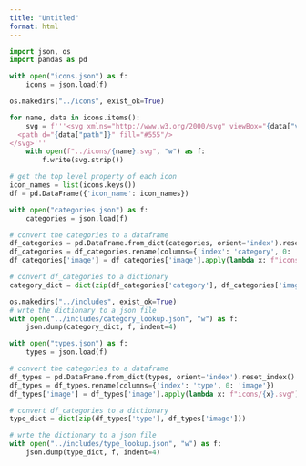 ```yaml
---
title: "Untitled"
format: html
---
```



```python
import json, os
import pandas as pd

```


```python
with open("icons.json") as f:
    icons = json.load(f)
```


```python
os.makedirs("../icons", exist_ok=True)

```


```python
for name, data in icons.items():
    svg = f'''<svg xmlns="http://www.w3.org/2000/svg" viewBox="{data["viewBox"]}" width="{data["w"]}" height="{data["h"]}">
  <path d="{data["path"]}" fill="#555"/>
</svg>'''
    with open(f"../icons/{name}.svg", "w") as f:
        f.write(svg.strip())
```


```python
# get the top level property of each icon
icon_names = list(icons.keys())
df = pd.DataFrame({'icon_name': icon_names})
```


```python
with open("categories.json") as f:
    categories = json.load(f)
```


```python


# convert the categories to a dataframe
df_categories = pd.DataFrame.from_dict(categories, orient='index').reset_index()
df_categories = df_categories.rename(columns={'index': 'category', 0: 'image'})
df_categories['image'] = df_categories['image'].apply(lambda x: f"icons/{x}.svg")

# convert df_categories to a dictionary
category_dict = dict(zip(df_categories['category'], df_categories['image']))

os.makedirs("../includes", exist_ok=True)
# wrte the dictionary to a json file
with open("../includes/category_lookup.json", "w") as f:
    json.dump(category_dict, f, indent=4)
```



```python
with open("types.json") as f:
    types = json.load(f)
```


```python


# convert the categories to a dataframe
df_types = pd.DataFrame.from_dict(types, orient='index').reset_index()
df_types = df_types.rename(columns={'index': 'type', 0: 'image'})
df_types['image'] = df_types['image'].apply(lambda x: f"icons/{x}.svg")

# convert df_categories to a dictionary
type_dict = dict(zip(df_types['type'], df_types['image']))

# wrte the dictionary to a json file
with open("../includes/type_lookup.json", "w") as f:
    json.dump(type_dict, f, indent=4)
```